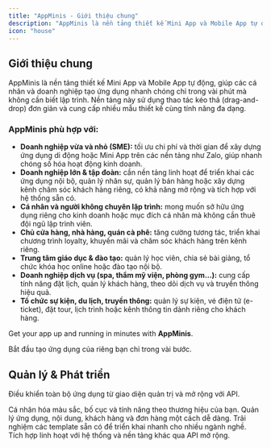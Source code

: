 ```yaml
---
title: "AppMinis - Giới thiệu chung"
description: "AppMinis là nền tảng thiết kế Mini App và Mobile App tự động, giúp các cá nhân và doanh nghiệp tạo ứng dụng nhanh chóng chỉ trong vài phút mà không cần biết lập trình."
icon: "house"
---
```


## **Giới thiệu chung**

AppMinis là nền tảng thiết kế Mini App và Mobile App tự động, giúp các cá nhân và doanh nghiệp tạo ứng dụng nhanh chóng chỉ trong vài phút mà không cần biết lập trình. Nền tảng này sử dụng thao tác kéo thả (drag-and-drop) đơn giản và cung cấp nhiều mẫu thiết kế cùng tính năng đa dạng.

### **AppMinis phù hợp với:**

- **Doanh nghiệp vừa và nhỏ (SME):** tối ưu chi phí và thời gian để xây dựng ứng dụng di động hoặc Mini App trên các nền tảng như Zalo, giúp nhanh chóng số hóa hoạt động kinh doanh.
- **Doanh nghiệp lớn & tập đoàn:** cần nền tảng linh hoạt để triển khai các ứng dụng nội bộ, quản lý nhân sự, quản lý bán hàng hoặc xây dựng kênh chăm sóc khách hàng riêng, có khả năng mở rộng và tích hợp với hệ thống sẵn có.
- **Cá nhân và người không chuyên lập trình:** mong muốn sở hữu ứng dụng riêng cho kinh doanh hoặc mục đích cá nhân mà không cần thuê đội ngũ lập trình viên.
- **Chủ cửa hàng, nhà hàng, quán cà phê:** tăng cường tương tác, triển khai chương trình loyalty, khuyến mãi và chăm sóc khách hàng trên kênh riêng.
- **Trung tâm giáo dục & đào tạo:** quản lý học viên, chia sẻ bài giảng, tổ chức khóa học online hoặc đào tạo nội bộ.
- **Doanh nghiệp dịch vụ (spa, thẩm mỹ viện, phòng gym…):** cung cấp tính năng đặt lịch, quản lý khách hàng, theo dõi dịch vụ và truyền thông hiệu quả.
- **Tổ chức sự kiện, du lịch, truyền thông:** quản lý sự kiện, vé điện tử (e-ticket), đặt tour, lịch trình hoặc kênh thông tin dành riêng cho khách hàng.

Get your app up and running in minutes with **AppMinis**.

<Card title="Thiết kế ngay" icon="rocket" horizontal href="/quickstart">
  Bắt đầu tạo ứng dụng của riêng bạn chỉ trong vài bước.
</Card>

## Quản lý & Phát triển

Điều khiển toàn bộ ứng dụng từ giao diện quản trị và mở rộng với API.

<Columns cols={2}>
  <Card title="Thiết kế giao diện" icon="pen-to-square" href="/app-builder/builder/pages/home">
    Cá nhân hóa màu sắc, bố cục và tính năng theo thương hiệu của bạn.
  </Card>
  <Card title="Truy cập trang quản trị" icon="gauge" href="/quickstart">
    Quản lý ứng dụng, nội dung, khách hàng và đơn hàng một cách dễ dàng.
  </Card>
  <Card title="Khám phá mẫu 100+ ứng dụng" icon="palette" href="/templates">
    Trải nghiệm các template sẵn có để triển khai nhanh cho nhiều ngành nghề.
  </Card>
  <Card title="Open API" icon="plug" href="/api-reference/introduction">
    Tích hợp linh hoạt với hệ thống và nền tảng khác qua API mở rộng.
  </Card>
</Columns>

